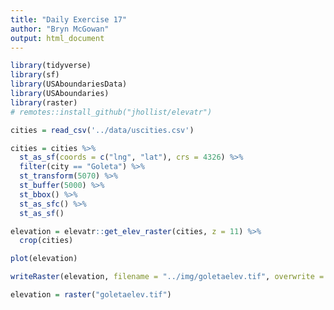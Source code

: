 ```yaml
---
title: "Daily Exercise 17"
author: "Bryn McGowan"
output: html_document
---
```


```r
library(tidyverse)
library(sf)
library(USAboundariesData)
library(USAboundaries)
library(raster)
# remotes::install_github("jhollist/elevatr")

cities = read_csv('../data/uscities.csv')

cities = cities %>% 
  st_as_sf(coords = c("lng", "lat"), crs = 4326) %>% 
  filter(city == "Goleta") %>% 
  st_transform(5070) %>% 
  st_buffer(5000) %>% 
  st_bbox() %>% 
  st_as_sfc() %>% 
  st_as_sf()

elevation = elevatr::get_elev_raster(cities, z = 11) %>% 
  crop(cities)

plot(elevation)

writeRaster(elevation, filename = "../img/goletaelev.tif", overwrite = T)

elevation = raster("goletaelev.tif")
```
